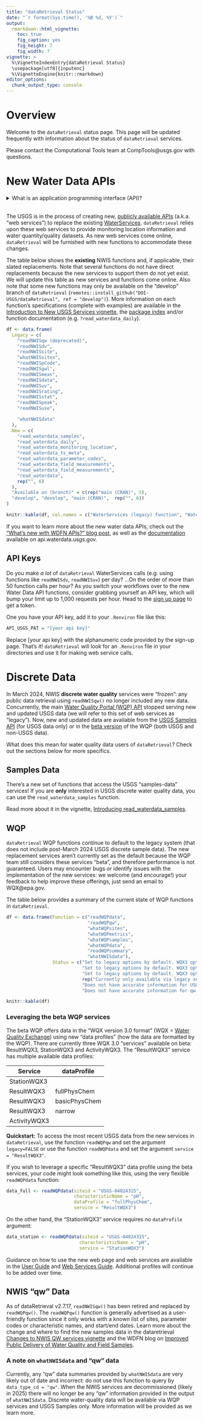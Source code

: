```yaml
---
title: "dataRetrieval Status"
date: "`r format(Sys.time(), '%B %d, %Y')`"
output: 
  rmarkdown::html_vignette:
    toc: true
    fig_caption: yes
    fig_height: 7
    fig_width: 7
vignette: >
  %\VignetteIndexEntry{dataRetrieval Status}
  \usepackage[utf8]{inputenc}
  %\VignetteEngine{knitr::rmarkdown}
editor_options: 
  chunk_output_type: console
---
```


# Overview

Welcome to the `dataRetrieval` status page. This page will be updated frequently with information about the status of `dataRetrieval` services.

Please contact the Computational Tools team at CompTools@usgs.gov with questions.

# New Water Data APIs

<details>
  <summary>What is an application programming interface (API)?</summary>
  When you run a `dataRetrieval` function like `read_waterdata_samples()` or `readNWISdv()`, you are actually generating a URL that contains within it specifications of the dataset in which you are interested (e.g. which monitoring locations, characteristics, pcodes, start and end dates, etc.). The format of that URL is special: it is parsed by a USGS-specific API web service, which translates the request into a database call. It then packages the response object from the database (with the data) into a format that can be sent to and then unpacked by the user. `dataRetrieval` takes a lot of the guesswork out of this process by generating the URL, sending it to the API, and wrangling the response object into a tabular dataset.   
</details>
<br>
The USGS is in the process of creating new, [publicly available APIs](https://api.waterdata.usgs.gov/) (a.k.a. "web services") to replace the existing [WaterServices](https://waterservices.usgs.gov/). `dataRetrieval` relies upon these web services to provide monitoring location information and water quantity/quality datasets. As new web services come online, `dataRetrieval` will be furnished with new functions to accommodate these changes. 

The table below shows the **existing** NWIS functions and, if applicable, their slated replacements. Note that several functions do not have direct replacements because the new services to support them do not yet exist. We will update this table as new services and functions come online. Also note that some new functions may only be available on the "develop" branch of `dataRetrieval` (`remotes::install_github("DOI-USGS/dataRetrieval", ref = "develop")`). More information on each function's specifications (complete with examples) are available in the [Introduction to New USGS Services vignette](https://doi-usgs.github.io/dataRetrieval/articles/read_waterdata_functions.html), the [package index](https://doi-usgs.github.io/dataRetrieval/reference/index.html) and/or function documentation (e.g. `?read_waterdata_daily`).
               
```r
df <- data.frame(
  Legacy = c(
    "readNWISqw (deprecated)",
    "readNWISdv",
    "readNWISsite",
    "whatNWISsites",
    "readNWISpCode",
    "readNWISgwl",
    "readNWISmeas",
    "readNWISdata",
    "readNWISuv",
    "readNWISrating",
    "readNWISstat",
    "readNWISpeak",
    "readNWISuse",

    "whatNWISdata"
  ),
  New = c(
    "read_waterdata_samples",
    "read_waterdata_daily",
    "read_waterdata_monitoring_location",
    "read_waterdata_ts_meta",
    "read_waterdata_parameter_codes",
    "read_waterdata_field_measurements",
    "read_waterdata_field_measurements",
    "read_waterdata",
    rep("", 6)
  ),
  "Available on (branch)" = c(rep("main (CRAN)", 5), 
  "develop", "develop", "main (CRAN)",  rep("", 6))
)

knitr::kable(df, col.names = c("WaterServices (legacy) function", "Water Data (new) function", "Available on (branch name)"))

```

If you want to learn more about the new water data APIs, check out the ["What's new with WDFN APIs?" blog post](https://waterdata.usgs.gov/blog/api-whats-new-wdfn-apis/), as well as the [documentation](https://api.waterdata.usgs.gov/docs/) available on api.waterdata.usgs.gov. 

## API Keys

Do you make *a lot* of `dataRetrieval` WaterServices calls (e.g. using functions like `readNWISdv`, `readNWISuv`) per day? ...On the order of more than 50 function calls per hour? As you switch your workflows over to the new Water Data API functions, consider grabbing yourself an API key, which will bump your limit up to 1,000 requests per hour. Head to the [sign up page](https://api.waterdata.usgs.gov/signup) to get a token.

One you have your API key, add it to your `.Renviron` file like this:

```r
API_USGS_PAT = "[your api key]"
```

Replace [your api key] with the alphanumeric code provided by the sign-up page. That's it! `dataRetrieval` will look for an `.Renviron` file in your directories and use it for making web service calls.

# Discrete Data

In March 2024, NWIS **discrete water quality** services were "frozen": any public data retrieval using `readNWISqw()` no longer included any new data. Concurrently, the main [Water Quality Portal (WQP) API](https://www.waterqualitydata.us/) stopped serving new and updated USGS data (we will refer to this set of web services as "legacy"). Now, new and updated data are available from the [USGS Samples API](https://waterdata.usgs.gov/download-samples/#dataProfile=site) (for USGS data only) or in the [beta version](https://www.waterqualitydata.us/beta/) of the WQP (both USGS and non-USGS data).

What does this mean for water quality data users of `dataRetrieval`? Check out the sections below for more specifics.

## Samples Data

There's a new set of functions that access the USGS "samples-data" services! If you are **only** interested in USGS discrete water quality data, you can use the `read_waterdata_samples` function.  

Read more about it in the vignette, [Introducing read_waterdata_samples](https://doi-usgs.github.io/dataRetrieval/articles/samples_data.html).

## WQP

`dataRetrieval` WQP functions continue to default to the legacy system (that does not include post-March 2024 USGS discrete sample data). The new replacement services aren't currently set as the default because the WQP team still considers these services "beta", and therefore performance is not guaranteed. Users may encounter bugs or identify issues with the implementation of the new services: we welcome (and encourage!) your feedback to help improve these offerings, just send an email to WQX@epa.gov.

The table below provides a summary of the current state of WQP functions in `dataRetrieval`.

```r
df <- data.frame(Function = c("readWQPdata",
                              "readWQPqw",
                              "whatWQPsites",
                              "whatWQPmetrics",
                              "whatWQPsamples",
                              "whatWQPdata",
                              "readWQPsummary",
                              "whatNWISdata"),
                 Status = c("Set to legacy options by default. WQX3 options available.",
                            "Set to legacy options by default. WQX3 options available.", 
                            "Set to legacy options by default. WQX3 options available.",
                            rep("Currently only available via legacy services.", 3),
                            "Does not have accurate information for USGS data.",
                            "Does not have accurate information for qw data."))

knitr::kable(df)

```

### Leveraging the beta WQP services

The beta WQP offers data in the "WQX version 3.0 format" (WQX = [Water Quality Exchange](https://exchangenetwork.net/data-exchange/wqx/)) using new "data profiles" (how the data are formatted by the WQP). There are currently three WQX 3.0 "services" available on beta: ResultWQX3, StationWQX3 and ActivityWQX3. The "ResultWQX3" service has multiple available data profiles:  

| Service        | dataProfile |
| -------------- | ----------  |
| StationWQX3     |             |
| ResultWQX3      | fullPhysChem |
| ResultWQX3      | basicPhysChem |
| ResultWQX3      | narrow |
| ActivityWQX3    |         |

**Quickstart:** To access the most recent USGS data from the new services in `dataRetrieval`, use the function `readWQPqw` and set the argument `legacy=FALSE` or use the function `readWQPdata` and set the argument `service = "ResultWQX3"`.

If you wish to leverage a specific "ResultWQX3" data profile using the beta services, your code might look something like this, using the very flexible `readWQPdata` function:

```r
data_full <- readWQPdata(siteid = "USGS-04024315",
                         characteristicName = "pH",
                         dataProfile = "fullPhysChem",
                         service = "ResultWQX3")
```

On the other hand, the "StationWQX3" service requires no `dataProfile` argument:

```r
data_station <- readWQPdata(siteid = "USGS-04024315",
                           characteristicName = "pH",
                           service = "StationWQX3")
```

Guidance on how to use the new web page and web services are available in the [User Guide](https://www.waterqualitydata.us/beta/portal_userguide/) and [Web Services Guide](https://www.waterqualitydata.us/beta/webservices_documentation/). Additional profiles will continue to be added over time. 

## NWIS "qw" Data

As of dataRetrieval v2.7.17, `readNWISqw()` has been retired and replaced by `readWQPqw()`. The `readWQPqw()` function is generally advertised as a user-friendly function since it only works with a known list of sites, parameter codes or characteristic names, and start/end dates. Learn more about the change and where to find the new samples data in the dataretrieval [Changes to NWIS QW services vignette](https://doi-usgs.github.io/dataRetrieval/articles/qwdata_changes.html) and the WDFN blog on [Improved Public Delivery of Water Quality and Field Samples](https://waterdata.usgs.gov/blog/changes-to-sample-data/).

### A note on `whatNWISdata` and "qw" data

Currently, any "qw" data summaries provided by `whatNWISdata` are very likely out of date and incorrect: do not use this function to query by `data_type_cd = "qw"`. When the NWIS services are decommissioned (likely in 2025) there will no longer be any "qw" information provided in the output of `whatNWISdata`. Discrete water-quality data will be available via WQP services and USGS Samples only. More information will be provided as we learn more.
